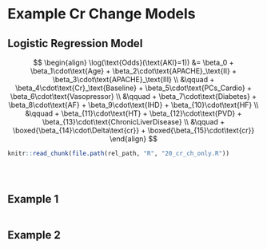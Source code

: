 # Example Cr Change Models

## Logistic Regression Model

$$
\begin{align}
\log(\text{Odds}(\text{AKI}=1)) &= \beta_0 + \beta_1\cdot\text{Age} + \beta_2\cdot\text{APACHE}_\text{II} + \beta_3\cdot\text{APACHE}_\text{III} \\
  &\qquad + \beta_4\cdot\text{Cr}_\text{Baseline} + \beta_5\cdot\text{PCs_Cardio} + \beta_6\cdot\text{Vasopressor} \\
  &\qquad + \beta_7\cdot\text{Diabetes} + \beta_8\cdot\text{AF} + \beta_9\cdot\text{IHD} + \beta_{10}\cdot\text{HF} \\
  &\qquad + \beta_{11}\cdot\text{HT} + \beta_{12}\cdot\text{PVD} + \beta_{13}\cdot\text{ChronicLiverDisease} \\
  &\qquad + \boxed{\beta_{14}\cdot\Delta\text{cr}} + \boxed{\beta_{15}\cdot\text{cr}}
\end{align}
$$

```r
knitr::read_chunk(file.path(rel_path, "R", "20_cr_ch_only.R"))
```

```r
```

```r
```

```r
```

## Example 1

```r
```

## Example 2
```r
```
